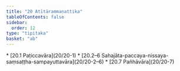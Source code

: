```yaml
---
title: "20 Atītārammaṇattika"
tableOfContents: false
sidebar:
  order: 12
type: "tipitaka"
basket: "ab"
---
```



<DynamicBreadcrumb />



<TableOfContents>
* [20.1 Paṭiccavāra](20/20-1)
* [20.2–6 Sahajāta-paccaya-nissaya-saṃsaṭṭha-sampayuttavāra](20/20-2–6)
* [20.7 Pañhāvāra](20/20-7)
</TableOfContents>